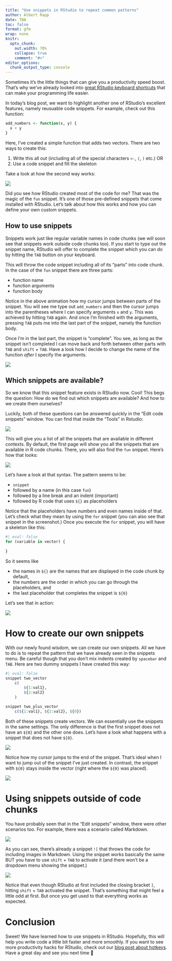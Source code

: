 ```yaml
---
title: "Use snippets in RStudio to repeat common patterns"
author: Albert Rapp
date: TBA
toc: false
format: gfm
wrap: none
knitr:
  opts_chunk:
    out.width: 70%
    collapse: true
    comment: "#>"
editor_options: 
  chunk_output_type: console
---
```


<!-- Not sure how to connect this to consulting work -->

Sometimes it's the little things that can give you a productivity speed boost.
That's why we've already looked into [great RStudio keyboard shortcuts](https://rfortherestofus.com/2023/11/rstudio-hotkeys) that can make your programming life easier.

In today's blog post, we want to highlight another one of RStudio's excellent features, namely reusuable code snippets.
For example, check out this function:

```r
add_numbers <- function(x, y) {
  x + y
}
```

Here, I've created a simple function that adds two vectors.
There are two ways to create this:

1. Write this all out (including all of the special characters `<-`, `(`, `)` etc.) OR
2. Use a code snippet and fill the skeleton

Take a look at how the second way works:

![](fun_snippet.gif)


Did you see how RStudio created most of the code for me?
That was the magic of the `fun` snippet.
It's one of those pre-defined snippets that come installed with RStudio.
Let's talk about how this works and how you can define your own custom snippets.

## How to use snippets

Snippets work just like regular variable names in code chunks (we will soon see that snippets work outside code chunks too).
If you start to type out the snippet name, RStudio will offer to complete the snippet which you can do by hitting the `TAB` button on your keyboard.

This will throw the code snippet including all of its "parts" into code chunk.
In the case of the `fun` snippet there are three parts:

- function name
- function arguments
- function body

Notice in the above animation how my cursor jumps between parts of the snippet.
You will see me type out `add_numbers` and then the cursor jumps into the parentheses where I can specify arguments `x` and `y`.
This was achieved by hitting `TAB` again.
And once I'm finished with the arguments, pressing `TAB` puts me into the last part of the snippet, namely the function body.

Once I'm in the last part, the snippet is "complete".
You see, as long as the snippet isn't completed I can move back and forth between other parts with `TAB` and `shift` + `TAB`.
Have a look how I decide to change the name of the function *after* I specify the arguments.

![](fun_snippet_with_name_change.gif)


## Which snippets are available?

So we know that this snippet feature exists in RStudio now.
Cool!
This begs the question:
How do we find out which snippets are available?
And how to we create them ourselves?

Luckily, both of these questions can be answered quickly in the "Edit code snippets" window.
You can find that inside the "Tools" in Rstudio:

![](snippet_menu.png)

This will give you a list of all the snippets that are available in different contexts.
By default, the first page will show you all the snippets that are available in R code chunks.
There, you will also find the `fun` snippet.
Here's how that looks:

![](fun_snippet_menu.png)


Let's have a look at that syntax.
The pattern seems to be:

- `snippet`
- followed by a name (in this case `fun`)
- followed by a line break and an indent (important)
- followed by R code that uses `${}` as placeholders

Notice that the placeholders have numbers and even names inside of that.
Let's check what they mean by using the `for` snippet (you can also see that snippet in the screenshot.)
Once you execute the `for` snippet, you will have a skeleton like this:

```r
#| eval: false
for (variable in vector) {
  
}
```

So it seems like

- the names in `${}` are the names that are displayed in the code chunk by default,
- the numbers are the order in which you can go through the placeholders, and
- the last placeholder that completes the snippet is `${0}`

Let's see that in action:

![](for_snippet.gif)

# How to create our own snippets

With our newly found wisdom, we can create our own snippets.
All we have to do is to repeat the pattern that we have already seen in the snippets menu.
Be careful though that you don't mix indents created by `spacebar` and `TAB`.
Here are two dummy snippets I have created this way:

```r
#| eval: false
snippet two_vector
	c(
		${1:val1}, 
		${2:val2}
	)

snippet two_plus_vector
	c(${1:val1}, ${2:val2}, ${0})
```

Both of these snippets create vectors.
We can essentially use the snippets in the same settings.
The only difference is that the first snippet does not have an `${0}` and the other one does.
Let's have a look what happens with a snippet that does not have `${0}`.

![](two_vector_snippet.gif)

Notice how my cursor jumps to the end of the snippet.
That's ideal when I want to jump out of the snippet I've just created.
In contrast, the snippet with `${0}` stays inside the vector (right where the `${0}` was placed).

![](two_vector_plus_snippet.gif)

# Using snippets outside of code chunks

You have probably seen that in the "Edit snippets" window, there were other scenarios too.
For example, there was a scenario called Markdown.

![](Markdown_snippets.png)

As you can see, there's already a snippet `![` that throws the code for including images in Markdown.
Using the snippet works basically the same BUT you have to use `shift` + `TAB` to activate it (and there won't be a dropdown menu showing the snippet.)

![](include_image_snippet.gif)

Notice that even though RStudio at first included the closing bracket `]`, hitting `shift` + `TAB` activated the snippet.
That's something that might feel a little odd at first.
But once you get used to that everything works as expected.

# Conclusion

Sweet!
We have learned how to use snippets in RStudio.
Hopefully, this will help you write code a little bit faster and more smoothly.
If you want to see more productivity hacks for RStudio, check out our [blog post about hotkeys](https://rfortherestofus.com/2023/11/rstudio-hotkeys).
Have a great day and see you next time 👋







